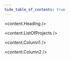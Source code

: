 ```yaml
---
hide_table_of_contents: true
---
```



<head>
  <title>{content.meta.title}</title>
  <meta property="og:description" content={metacontent.description} />
  <meta name="description" content={metacontent.description} />
  <meta property="og:title" content={content.meta.title} />
  <meta
    property="og:url"
    content={'https://developer.tbd.website/' + content.meta.path}
  />
  <link
    rel="apple-touch-icon"
    href="https://developer.tbd.website/img/tbd-fav-icon-main.png"
  />
</head>

<div className="prose prose-pink mb-13.5">

<content.Heading />

<content.ListOfProjects />

<Divider type="slash"/>

</div>

<TwoColumnContainer>

<div className="prose prose-pink">

<content.Column1 />

</div>

<div className="prose prose-pink">

<content.Column2 />

</div>

</TwoColumnContainer>
